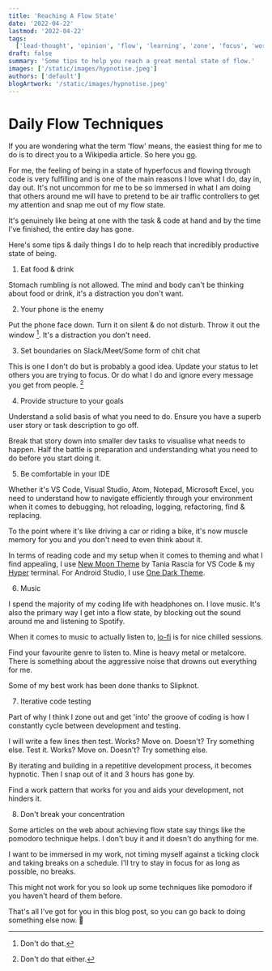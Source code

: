 ```yaml
---
title: 'Reaching A Flow State'
date: '2022-04-22'
lastmod: '2022-04-22'
tags:
  ['lead-thought', 'opinion', 'flow', 'learning', 'zone', 'focus', 'work', 'programming', 'coding']
draft: false
summary: 'Some tips to help you reach a great mental state of flow.'
images: ['/static/images/hypnotise.jpeg']
authors: ['default']
blogArtwork: '/static/images/hypnotise.jpeg'
---
```


# Daily Flow Techniques

If you are wondering what the term 'flow' means, the easiest thing for me to do is to direct you to a Wikipedia article. So here you [go](<https://en.wikipedia.org/wiki/Flow_(psychology)>).

For me, the feeling of being in a state of hyperfocus and flowing through code is very fulfilling and is one of the main reasons
I love what I do, day in, day out. It's not uncommon for me to be so immersed in what I am doing that others around me will have to pretend to
be air traffic controllers to get my attention and snap me out of my flow state.

It's genuinely like being at one with the task & code at hand and by the time I've finished, the entire day has gone.

Here's some tips & daily things I do to help reach that incredibly productive state of being.

1. Eat food & drink

Stomach rumbling is not allowed. The mind and body can't be thinking about food or drink, it's a distraction you don't want.

2. Your phone is the enemy

Put the phone face down. Turn it on silent & do not disturb. Throw it out the window [^1]. It's a distraction you don't need.

3. Set boundaries on Slack/Meet/Some form of chit chat

This is one I don't do but is probably a good idea. Update your status to let others you are trying to focus. Or do
what I do and ignore every message you get from people. [^2]

4. Provide structure to your goals

Understand a solid basis of what you need to do. Ensure you have a superb user story or task description to go off.

Break that story down into smaller dev tasks to visualise what needs to happen. Half the battle is preparation and understanding
what you need to do before you start doing it.

5. Be comfortable in your IDE

Whether it's VS Code, Visual Studio, Atom, Notepad, Microsoft Excel, you need to understand how to navigate efficiently
through your environment when it comes to debugging, hot reloading, logging, refactoring, find & replacing.

To the point where it's like driving a car or riding a bike, it's now muscle memory for you and you don't need to even think about it.

In terms of reading code and my setup when it comes to theming and what I find appealing, I use [New Moon Theme](https://github.com/taniarascia/new-moon) by Tania Rascia
for VS Code & my [Hyper](https://hyper.is/) terminal. For Android Studio, I use [One Dark Theme](https://plugins.jetbrains.com/plugin/11938-one-dark-theme).

6. Music

I spend the majority of my coding life with headphones on. I love music. It's also the primary way I get into a flow state,
by blocking out the sound around me and listening to Spotify.

When it comes to music to actually listen to, [lo-fi](https://open.spotify.com/playlist/0vvXsWCC9xrXsKd4FyS8kM?si=b21317d7c1c24ecd) is for nice chilled sessions.

Find your favourite genre to listen to. Mine is heavy metal or metalcore. There is something about the aggressive noise that drowns out everything for me.

Some of my best work has been done thanks to Slipknot.

7. Iterative code testing

Part of why I think I zone out and get 'into' the groove of coding is how I constantly cycle between development and testing.

I will write a few lines then test. Works? Move on. Doesn't? Try something else. Test it. Works? Move on. Doesn't? Try something else.

By iterating and building in a repetitive development process, it becomes hypnotic. Then I snap out of it and 3 hours has gone by.

Find a work pattern that works for you and aids your development, not hinders it.

8. Don't break your concentration

Some articles on the web about achieving flow state say things like the pomodoro technique helps. I don't buy it and it doesn't do anything for me.

I want to be immersed in my work, not timing myself against a ticking clock and taking breaks on a schedule. I'll try to stay in focus for as long as possible, no breaks.

This might not work for you so look up some techniques like pomodoro if you haven't heard of them before.

That's all I've got for you in this blog post, so you can go back to doing something else now. 👋

[^1]: Don't do that.
[^2]: Don't do that either.
